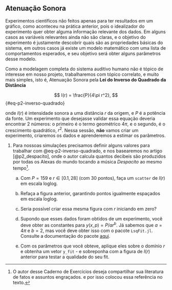 ## Atenuação Sonora

Experimentos científicos não feitos apenas para ter resultados em um gráfico, como aconteceu na prática anterior, pois o idealizador do experimento quer obter alguma informação relevante dos dados. Em alguns casos as variáveis relevantes ainda não são claras, e o objetivo do experimento é justamente descobrir quais são as propriedades básicas do sistema, em outros casos já existe um modelo matemático com uma lista de comportamentos esperados, e seu objetivo será obter alguns parâmetros desse modelo.

Como a modelagem completa do sistema auditivo humano não é tópico de interesse em nosso projeto, trabalharemos com tópico correlato, e muito mais simples, isto é, Atenuação Sonora pela **Lei do Inverso do Quadrado da Distância**

$$
    I(r) = \frac{P}{4\pi r^2},
$$ {#eq-p2-inverso-quadrado}

onde $I(r)$ é intensidade sonora a uma distância $r$ da origem, e $P$ é a potência da fonte. Um experimento que desejasse validar essa equação deveria encontrar 2 números: o primeiro é o termo geométrico $4\pi$, e o segundo, é o crescimento quadrático, $r^2$. Nessa sessão, **não** vamos criar um experimento, criaremos os dados e aprenderemos a estimar os parâmetros.

(@) Para nossoas simulações precisamos definir alguns valores para trabalhar com @eq-p2-inverso-quadrado, e nos basearemos no artigo [@p2_despacito], onde o autor calcula quantos decibeis são produzidos por todas os Alexas do mundo tocando a música *Despacito* ao mesmo tempo^[O autor desse Caderno de Exercícios deseja compartilhar sua literatura de fatos e assuntos engraçados. e por isso colocou essa referência no texto.].
    a. Com $P=159$ e $r \in [0.1, 28]$ (com 30 pontos), faça um `scatter` de $I(r)$ em escala loglog.

    a. Refaça a figura anterior, garantindo pontos igualmente espaçados em escala loglog.

    a. Seria possível criar essa mesma figura com $r$ iniciando em zero?

    a. Supondo que esses dados foram obtidos de um experimento, você deve obter as constantes para $y(x,p) = P/ar^b$. Já sabemos que $a=4\pi$ e $b=2$, mas você deve obter isso com o pacote `LsqFit.jl`. Consulte a documentação do pacote [aqui](https://julianlsolvers.github.io/LsqFit.jl/latest/getting_started/).

    a. Com os parâmetros que você obteve, aplique eles sobre o domínio $r$ e obtenha um vetor `y_fit` - e sobreponha com a figura de $I(r)$ anterior para testar a qualidade do seu fit.

